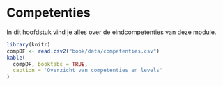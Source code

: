 # Competenties

In dit hoofdstuk vind je alles over de eindcompetenties van deze module.

```r
library(knitr)
compDF <- read.csv2("book/data/competenties.csv")
kable(
  compDF, booktabs = TRUE,
  caption = 'Overzicht van competenties en levels'
)
```


